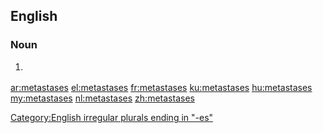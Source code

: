==English==

===Noun===
{{head|en|noun plural form}}

# {{context|medicine|lang=en}} {{plural of|metastasis|lang=en}}

[[Category:English irregular plurals ending in "-es"]]

[[ar:metastases]]
[[el:metastases]]
[[fr:metastases]]
[[ku:metastases]]
[[hu:metastases]]
[[my:metastases]]
[[nl:metastases]]
[[zh:metastases]]